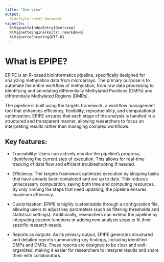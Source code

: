 ```yaml
---
title: "Overview"
output:
  BiocStyle::html_document
vignette: |
  %\VignetteIndexEntry{Overview}
  %\VignetteEngine{knitr::rmarkdown}
  %\VignetteEncoding{UTF-8}
---
```


# What is EPIPE?

EPIPE is an R-based bioinformatics pipeline, specifically designed for analyzing methylation data from microarrays. The primary purpose is to automate the entire workflow of methylation, from raw data processing to identifying and annotating differentially Methylated Positions (DMPs) and differentially Methylated Regions (DMRs). 

The pipeline is built using the targets framework, a workflow management tool  that enhances efficiency, flexibility, reproducibility, and computational optimization. EPIPE ensures that each stage of the analysis is handled in a structured and transparent manner, allowing researchers to focus on interpreting results rather than managing complex workflows. 

## Key features:  

- Traceability: Users can actively monitor the pipeline's progress, identifying the current step of execution. This allows for real-time tracking of data flow and efficient troubleshooting if needed. 

- Efficiency: The targets framework optimizes execution by skipping tasks that have already been completed and are up to date. This reduces unnecessary computation, saving both time and computing resources. By only running the steps that need updating, the pipeline ensures maximum efficiency. 

- Customization: EPIPE is highly customizable through a configuration file, allowing users to adjust key parameters (such as filtering thresholds and statistical settings). Additionally, researchers can extend the pipeline by integrating custom functions or adding new analysis steps to fit their specific research needs. 

- Reports as outputs: As its primary output, EPIPE generates structured and detailed reports summarizing key findings, including identified DMPs and DMRs. These reports are designed to be clear and well-organized, making it easier for researchers to interpret results and share them with collaborators. 
